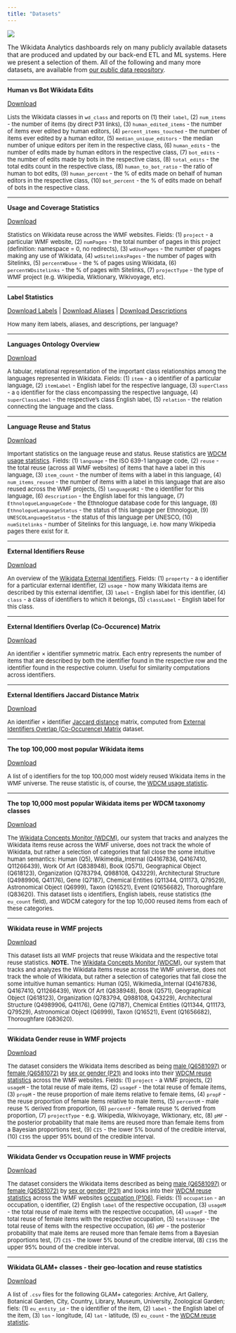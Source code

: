 ```yaml
---
title: "Datasets"
---
```


![](datasets.jpg)

The Wikidata Analytics dashboards rely on many publicly available datasets that are produced and updated by our back-end ETL and ML systems. Here we present a selection of them. All of the following and many more datasets, are available from [our public data repository](https://analytics.wikimedia.org/published/datasets/wmde-analytics-engineering/).


------

**Human vs Bot Wikidata Edits**

[Download](https://analytics.wikimedia.org/published/datasets/wmde-analytics-engineering/Wikidata/WD_HumanEdits/WD_HumanEdits.csv)

<font size="2">Lists the Wikidata classes in `wd_class` and reports on (1) their `label`, (2)	`num_items` - the number of items (by direct P31 links), (3)	`human_edited_items` - the number of items ever edited by human editors,	(4) `percent_items_touched` - the number of items ever edited by a human editor, (5)	`median_unique_editors` - the median number of unique editors per item in the respective class, (6)	`human_edits` - the number of edits made by human editors in the respective class, (7) `bot_edits` - the number of edits made by bots in the respective class, (8) `total_edits` - the total edits count in the respective class, (8)	`human_to_bot_ratio` - the ratio of human to bot edits, (9) `human_percent` - the % of edits made on behalf of human editors in the respective class, (10) `bot_percent` - the % of edits made on behalf of bots in the respective class.</font> 

------

**Usage and Coverage Statistics**

[Download](https://analytics.wikimedia.org/published/datasets/wmde-analytics-engineering/Wikidata/WD_percentUsage/wdUsage_ProjectStatistics.csv)

<font size="2">Statistics on Wikidata reuse across the WMF websites. Fields: (1) `project` - a particular WMF website, (2) `numPages` - the total number of pages in this project (definition: namespace = 0, no redirects), (3) `wdUsePages` - the number of pages making any use of Wikidata, (4) `wdSitelinksPages` - the number of pages with Sitelinks, (5)	`percentWDuse` - the % of pages using Wikidata, (6)	`percentWDsitelinks` - the % of pages with Sitelinks, (7)	`projectType` - the type of WMF project (e.g. Wikipedia, Wiktionary, Wikivoyage, etc).</font> 

------

**Label Statistics**

[Download Labels](https://analytics.wikimedia.org/published/datasets/wmde-analytics-engineering/Wikidata/wd_datamodel_terms/DM_Terms_Labels.csv) | [Download Aliases](https://analytics.wikimedia.org/published/datasets/wmde-analytics-engineering/Wikidata/wd_datamodel_terms/DM_Terms_Aliases.csv) | [Download Descriptions](https://analytics.wikimedia.org/published/datasets/wmde-analytics-engineering/Wikidata/wd_datamodel_terms/DM_Terms_Descriptions.csv)

<font size="2">How many item labels, aliases, and descriptions, per language?</font> 

------

**Languages Ontology Overview**

[Download](https://analytics.wikimedia.org/published/datasets/wmde-analytics-engineering/Wikidata/WD_Languages_Landscape/WD_Languages_OntologyStructure.csv)

<font size="2">A tabular, relational representation of the important class relationships among the languages represented in Wikidata. Fields: (1) `item` - a `Q` identifier of a particular language, (2) `itemLabel` - English label for the respective language, (3)	`superClass` - a `Q` identifier for the class encompassing the respective language, (4)	`superClassLabel` - the respective's class English label, (5)	`relation` - the relation connecting the language and the class.</font>

------

**Language Reuse and Status**

[Download](https://analytics.wikimedia.org/published/datasets/wmde-analytics-engineering/Wikidata/WD_Languages_Landscape/WD_Languages_UsedLanguages.csv)

<font size="2">Important statistics on the language reuse and status. Reuse statistics are [WDCM usage statistics](https://wikitech.wikimedia.org/wiki/Wikidata_Concepts_Monitor#[AN_IMPORTANT]_NOTE_on_the_Wikidata_usage_definition). Fields: (1) `language` - the ISO 639-1 language code, (2)	`reuse` - the total reuse (across all WMF websites) of items that have a label in this language, (3) `item_count` - the number of items with a label in this language, (4)	`num_items_reused` - the number of items with a label in this language that are also reused across the WMF projects, (5)	`languageURI` - the `Q` identifier for this language, (6)	`description` - the English label for this language, (7)	`EthnologueLanguageCode` - the Ethnologue database code for this language, (8) 	`EthnologueLanguageStatus` - the status of this language per Ethnologue, (9)	`UNESCOLanguageStatus` - the status of this language per UNESCO, (10)	`numSitelinks` - number of Sitelinks for this language, i.e. how many Wikipedia pages there exist for it.</font>

------

**External Identifiers Reuse**

[Download](https://analytics.wikimedia.org/published/datasets/wmde-analytics-engineering/Wikidata/WD_External_Identifiers/WD_ExternalIdentifiers_Usage.csv)

<font size="2">An overview of the [Wikidata External Identifiers](https://www.wikidata.org/wiki/Wikidata:External_identifiers). Fields: (1) `property` - a `Q` identifier for a particular external identifier, (2) `usage` - how many Wikidata items are described by this external identifier,  (3) `label` - English label for this identifier, (4) `class` - a class of identifiers to which it belongs, (5) `classLabel` - English label for this class.</font>

------

**External Identifiers Overlap (Co-Occurence) Matrix**

[Download](https://analytics.wikimedia.org/published/datasets/wmde-analytics-engineering/Wikidata/WD_External_Identifiers/WD_ExternalIdentifiers_Co-Occurence.csv)

<font size="2">An identifier × identifier symmetric matrix. Each entry represents the number of items that are described by both the identifier found in the respective row and the identifier found in the respective column. Useful for similarity computations across identifiers.</font>

------

**External Identifiers Jaccard Distance Matrix**

[Download](https://analytics.wikimedia.org/published/datasets/wmde-analytics-engineering/Wikidata/WD_External_Identifiers/WD_ExternalIdentifiers_JaccardDistance.csv)

<font size="2">An identifier × identifier [Jaccard distance](https://en.wikipedia.org/wiki/Jaccard_index) matrix, computed from [External Identifiers Overlap (Co-Occurence) Matrix](https://analytics.wikimedia.org/published/datasets/wmde-analytics-engineering/Wikidata/WD_External_Identifiers/WD_ExternalIdentifiers_Co-Occurence.csv) dataset.</font>

------

**The top 100,000 most popular Wikidata items**

[Download](https://analytics.wikimedia.org/published/datasets/wmde-analytics-engineering/wdcm/etl/wdcm_topItems.csv)

<font size="2">A list of `Q` identifiers for the top 100,000 most widely reused Wikidata items in the WMF universe. The reuse statistic is, of course, the [WDCM usage statistic](https://wikitech.wikimedia.org/wiki/Wikidata_Concepts_Monitor#[AN_IMPORTANT]_NOTE_on_the_Wikidata_usage_definition).</font>

------

**The top 10,000 most popular Wikidata items per WDCM taxonomy classes**

[Download](https://analytics.wikimedia.org/published/datasets/wmde-analytics-engineering/wdcm/etl/wdcm_category_item.csv)

<font size="2">The [Wikidata Concepts Monitor (WDCM)](https://wikitech.wikimedia.org/wiki/Wikidata_Concepts_Monitor), our system that tracks and analyzes the Wikidata items reuse across the WMF universe, does not track the whole of Wikidata, but rather a selection of categories that fall close the some intuitive human semantics: Human	(Q5), Wikimedia_Internal	(Q4167836, Q4167410, Q11266439), Work Of Art	(Q838948), Book	(Q571), Geographical Object	(Q618123), Organization	(Q783794, Q988108, Q43229), Architectural Structure	(Q4989906, Q41176), Gene	(Q7187), Chemical Entities	(Q11344, Q11173, Q79529), Astronomical Object	(Q6999), Taxon	(Q16521), Event	(Q1656682), Thoroughfare	(Q83620). This dataset lists `Q` identifiers, English labels, reuse statistics (the `eu_count` field), and WDCM category for the top 10,000 reused items from each of these categories.</font>

------

**Wikidata reuse in WMF projects**

[Download](https://analytics.wikimedia.org/published/datasets/wmde-analytics-engineering/wdcm/etl/wdcm_project.csv)

<font size="2">This dataset lists all WMF projects that reuse Wikidata and the respective total reuse statistics. **NOTE.** The [Wikidata Concepts Monitor (WDCM)](https://wikitech.wikimedia.org/wiki/Wikidata_Concepts_Monitor), our system that tracks and analyzes the Wikidata items reuse across the WMF universe, does not track the whole of Wikidata, but rather a selection of categories that fall close the some intuitive human semantics: Human	(Q5), Wikimedia_Internal	(Q4167836, Q4167410, Q11266439), Work Of Art	(Q838948), Book	(Q571), Geographical Object	(Q618123), Organization	(Q783794, Q988108, Q43229), Architectural Structure	(Q4989906, Q41176), Gene	(Q7187), Chemical Entities	(Q11344, Q11173, Q79529), Astronomical Object	(Q6999), Taxon	(Q16521), Event	(Q1656682), Thoroughfare	(Q83620).</font>

------

**Wikidata Gender reuse in WMF projects**

[Download](https://analytics.wikimedia.org/published/datasets/wmde-analytics-engineering/wdcm/biases/genderProjectDataSet.csv)

<font size="2">The dataset considers the Wikidata items described as being [male (Q6581097)](https://www.wikidata.org/wiki/Q6581097)  or [female (Q6581072)](https://www.wikidata.org/wiki/Q6581072) by [sex or gender (P21)](https://www.wikidata.org/wiki/Property:P21) and looks into their [WDCM reuse statistics](https://wikitech.wikimedia.org/wiki/Wikidata_Concepts_Monitor#[AN_IMPORTANT]_NOTE_on_the_Wikidata_usage_definition) across the WMF websites. Fields: (1) `project` - a WMF projects, (2)	`usageM` - the total reuse of male items, 	(2) `usageF` - the total reuse of female items, (3)	`propM` - the reuse proportion of male items relative to female items, (4)	`propF` - the reuse proportion of female items relative to male items, (5) `percentM` - male reuse % derived from proportion, (6) `percentF` - female reuse % derived from proportion, (7) `projectType` - e.g. Wikipedia, Wikivoyage, Wiktionary, etc, (8) `pMF` - the posterior probability that male items are reused more than female items from a Bayesian proportions test, (9) `CI5` - the lower 5% bound of the credible interval, (10)	`CI95` the upper 95% bound of the credible interval.</font>

------

**Wikidata Gender vs Occupation reuse in WMF projects**

[Download](https://analytics.wikimedia.org/published/datasets/wmde-analytics-engineering/wdcm/biases/occUsage.csv)

<font size="2">The dataset considers the Wikidata items described as being [male (Q6581097)](https://www.wikidata.org/wiki/Q6581097)  or [female (Q6581072)](https://www.wikidata.org/wiki/Q6581072) by [sex or gender (P21)](https://www.wikidata.org/wiki/Property:P21) and looks into their [WDCM reuse statistics](https://wikitech.wikimedia.org/wiki/Wikidata_Concepts_Monitor#[AN_IMPORTANT]_NOTE_on_the_Wikidata_usage_definition) across the WMF websites [occupation (P106)](https://www.wikidata.org/wiki/Property:P106). Fields: (1) `occupation` - an occupation, `Q` identifier, (2) English `label` of the respective occupation, (3)	`usageM` - the total reuse of male items with the respective occupation, 	(4) `usageF` - the total reuse of female items with the respective occupation, (5)	`totalUsage` - the total reuse of items with the respective occupation, (6) `pMF` - the posterior probability that male items are reused more than female items from a Bayesian proportions test, (7) `CI5` - the lower 5% bound of the credible interval, (8)	`CI95` the upper 95% bound of the credible interval.</font>

------

**Wikidata GLAM+ classes - their geo-location and reuse statistics**

[Download](https://analytics.wikimedia.org/published/datasets/wmde-analytics-engineering/wdcm/geo/)

<font size="2">A list of `.csv` files for the following GLAM+ categories: Archive, Art Gallery, Botanical Garden, City, Country, Library, Museum, University, Zoological Garden; fiels: (1) `eu_entity_id` - the `Q` identifier of the item, (2) `label` - the English label of the item, (3) `lon` - longitude, (4) `lat` - latitude, (5) `eu_count` - the [WDCM reuse statistic](https://wikitech.wikimedia.org/wiki/Wikidata_Concepts_Monitor#[AN_IMPORTANT]_NOTE_on_the_Wikidata_usage_definition).</font>







